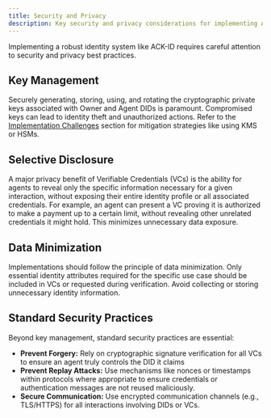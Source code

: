 ```yaml
---
title: Security and Privacy
description: Key security and privacy considerations for implementing ACK-ID.
---
```


Implementing a robust identity system like ACK-ID requires careful attention to security and privacy best practices.

## Key Management

Securely generating, storing, using, and rotating the cryptographic private keys associated with Owner and Agent DIDs is paramount. Compromised keys can lead to identity theft and unauthorized actions. Refer to the [Implementation Challenges](/ack-id/implementation-challenges#key-management-complexity) section for mitigation strategies like using KMS or HSMs.

## Selective Disclosure

A major privacy benefit of Verifiable Credentials (VCs) is the ability for agents to reveal only the specific information necessary for a given interaction, without exposing their entire identity profile or all associated credentials. For example, an agent can present a VC proving it is authorized to make a payment up to a certain limit, without revealing other unrelated credentials it might hold. This minimizes unnecessary data exposure.

## Data Minimization

Implementations should follow the principle of data minimization. Only essential identity attributes required for the specific use case should be included in VCs or requested during verification. Avoid collecting or storing unnecessary identity information.

## Standard Security Practices

Beyond key management, standard security practices are essential:

- **Prevent Forgery:** Rely on cryptographic signature verification for all VCs to ensure an agent truly controls the DID it claims
- **Prevent Replay Attacks:** Use mechanisms like nonces or timestamps within protocols where appropriate to ensure credentials or authentication messages are not reused maliciously.
- **Secure Communication:** Use encrypted communication channels (e.g., TLS/HTTPS) for all interactions involving DIDs or VCs.
